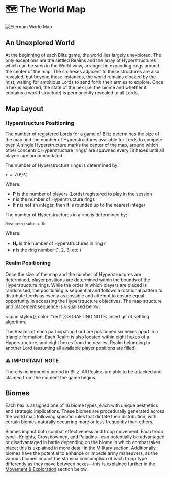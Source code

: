 
# 🗺️ The World Map

<img src="/images/covers/05.png" alt="Eternum World Map" className="w-full rounded-lg my-6" />

## An Unexplored World

At the beginning of each Blitz game, the world lies largely unexplored. The only exceptions are the settled Realms and
the array of Hyperstructures which can be seen in the World view, arranged in expanding rings around the center of the
map. The six hexes adjacent to these structures are also revealed, but beyond these instances, the world remains cloaked
by the mist, waiting for ambitious Lords to send forth their armies to explore. Once a hex is explored, the state of the
hex (i.e. the biome and whether it contains a world structure) is permanently revealed to all Lords.

## Map Layout

### Hyperstructure Positioning

The number of registered Lords for a game of Blitz determines the size of the map and the number of Hyperstructures
available for Lords to compete over. A single Hyperstructure marks the center of the map, around which other concentric
Hyperstructure 'rings' are spawned every 18 hexes until all players are accommodated.

The number of Hyperstructure rings is determined by:

```
r = √(P/6)
```

Where:

- **P** is the number of players (Lords) registered to play in the session
- **r** is the number of Hyperstructure rings
- If **r** is not an integer, then it is rounded up to the nearest integer

The number of Hyperstructures in a ring is determined by:

```
H<sub>r</sub> = 6r
```

Where:

- **H<sub>r</sub>** is the number of Hyperstructures in ring **r**
- **r** is the ring number (1, 2, 3, etc.)

### Realm Positioning

Once the size of the map and the number of Hyperstructures are determined, player positions are determined within the
bounds of the Hyperstructure rings. While the order in which players are placed is randomised, the positioning is
sequential and follows a rotational pattern to distribute Lords as evenly as possible and attempt to ensure equal
opportunity in accessing the Hyperstructure objectives. The map structure and placement sequence is visualised below:

<span style={{ color: "red" }}>DRAFTING NOTE: Insert gif of settling algorithm.</span>

The Realms of each participating Lord are positioned six hexes apart in a triangle formation. Each Realm is also located
within eight hexes of a Hyperstructure, and eight hexes from the nearest Realm belonging to another Lord (assuming all
available player positions are filled).

<div style={importantNote.container}>
  <h3 style={importantNote.title}>⚠️ IMPORTANT NOTE</h3>
  <p style={importantNote.content}>
    There is no immunity period in Blitz. All Realms are able to be attacked and claimed from the moment the game
    begins.
  </p>
</div>

## Biomes

Each hex is assigned one of 16 biome types, each with unique aesthetics and strategic implications. These biomes are
procedurally generated across the world map following specific rules that dictate their distribution, with certain
biomes naturally occurring more or less frequently than others.

Biomes impact both combat effectiveness and troop movement. Each troop type—Knights, Crossbowmen, and Paladins—can
potentially be advantaged or disadvantaged in battle depending on the biome in which combat takes place; this is
explained in more detail in the [Military](/blitz/military/stamina-and-biomes) section. Additionally, biomes have the
potential to enhance or impede army maneuvers, as the various biomes impact the stamina consumption of each troop type
differently as they move between hexes—this is explained further in the
[Movement & Exploration](/blitz/worldmap-movement/movement) section below.

